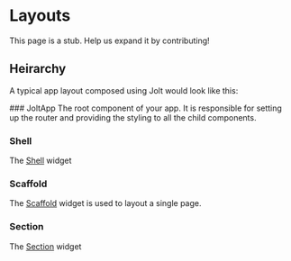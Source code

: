 
# Layouts

<Callout emoji="🚧" type="warning">
This page is a stub. Help us expand it by contributing!
</Callout>


## Heirarchy

A typical app layout composed using Jolt would look like this:

<Steps>
### JoltApp
The root component of your app. It is responsible for setting up the router and providing the styling to all the child components.

### Shell

The [Shell](./layouts/shell) widget

### Scaffold

The [Scaffold](./layouts/scaffold) widget is used to layout a single page.

### Section

The [Section](./layouts/section) widget

</Steps>